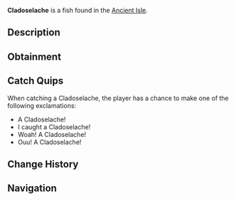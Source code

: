 {{FishInfobox
|image          = Cladoselache.png
|rarity         = Common
|sea            = First Sea
|location       = [[Ancient Isle]]
|sublocation    = Freshwater
|sources        = Fishing Rod
|radar_location = 
|xp             = 95
|weather        = 
|time           = Day
|season         = 
|bait           = Worm
|base_weight    = 24
|base_value     = 90
|weight_range   = 6
|base_chance    = 87
|base_resil     = 70
}}
'''Cladoselache''' is a {{Rarity|Common}} fish found in the [[Ancient Isle]].

== Description ==
{{Description|Cladoselache is a sleek, agile predator from the Devonian era, hunting fish and cephalopods.|Bestiary Entry}}

== Obtainment ==
{{Description|Can be found in freshwater in the Ancient Isle.|Bestiary Hint}}
{{Fish Availability|
Ancient Isle/Freshwater Pond
Ancient Isle/Waterfall
|top_rods      = 
Leviathan's Fang Rod\371978.36\0;
Trident Rod\367750.79\22153.69;
Rapid Rod\360834.6\40713.85;
Free Spirit Rod\360138.49\22098.51;
Fungal Rod\352423.85\31207.7;
Wildflower Rod\343587.32\31126.87;
Long Rod\327037.28\33096.17;
Plastic Rod\257484.77\27050.8;
Nocturnal Rod\168210.07\142696.91;
Frog Rod\333609.79\38102.75;
Firefly Rod\348771.77\37667.16;
Fast Rod\351175.4\34955.77;
No-Life Rod\346399.65\33476.92;
Challenger's Rod\319159.99\28595.64;
Zeus Rod\313465.25\29535.49;
Blazebringer Rod\310521.99\28245.73;
Depthseeker Rod\310333.48\26580.7;
Verdant Shear Rod\308981.09\28363.8;
Avalanche Rod\305678.92\24688.71;
Seraphic Rod\305103.71\31217.72;
Rod Of The Forgotten Fang\302078.09\28508.74;
Rod Of The Depths\301745.04\25897.46;
Volcanic Rod\301054.85\26903.29;
Ethereal Prism Rod\297267.86\0;
Rod Of The Exalted One\291909.4\0;
Steady Rod\161767.58\13472.84
|recommended   = Trident Rod
}}

== Catch Quips ==
When catching a Cladoselache, the player has a chance to make one of the following exclamations:
* A Cladoselache!
* I caught a Cladoselache!
* Woah! A Cladoselache!
* Ouu! A Cladoselache!

== Change History ==
{{Change History|{{subst:Current Version}}}}

== Navigation ==
{{Fish Navbox|Ancient Isle}}